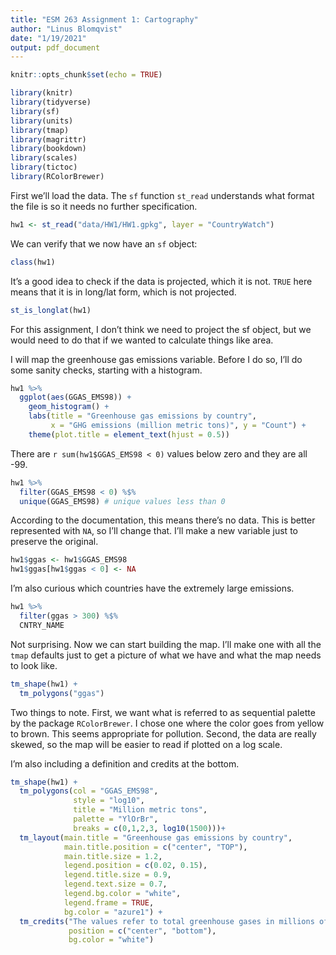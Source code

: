 ```yaml
---
title: "ESM 263 Assignment 1: Cartography"
author: "Linus Blomqvist"
date: "1/19/2021"
output: pdf_document
---
```


```r
knitr::opts_chunk$set(echo = TRUE)
```

```r
library(knitr)
library(tidyverse)
library(sf)
library(units)
library(tmap)
library(magrittr)
library(bookdown)
library(scales)
library(tictoc)
library(RColorBrewer)
```

First we'll load the data. The `sf` function `st_read` understands what format the file is so it needs no further specification.

```r
hw1 <- st_read("data/HW1/HW1.gpkg", layer = "CountryWatch")
```

We can verify that we now have an `sf` object:

```r
class(hw1)
```

It's a good idea to check if the data is projected, which it is not. `TRUE` here means that it is in long/lat form, which is not projected.

```r
st_is_longlat(hw1)
```

For this assignment, I don't think we need to project the sf object, but we would need to do that if we wanted to calculate things like area.

I will map the greenhouse gas emissions variable. Before I do so, I'll do some sanity checks, starting with a histogram.

```r
hw1 %>%
  ggplot(aes(GGAS_EMS98)) +
    geom_histogram() +
    labs(title = "Greenhouse gas emissions by country",
         x = "GHG emissions (million metric tons)", y = "Count") +
    theme(plot.title = element_text(hjust = 0.5))
```

There are `r sum(hw1$GGAS_EMS98 < 0)` values below zero and they are all -99.

```r
hw1 %>%
  filter(GGAS_EMS98 < 0) %$%
  unique(GGAS_EMS98) # unique values less than 0
```

According to the documentation, this means there's no data. This is better represented with `NA`, so I'll change that. I'll make a new variable just to preserve the original.

```r
hw1$ggas <- hw1$GGAS_EMS98
hw1$ggas[hw1$ggas < 0] <- NA
```

I'm also curious which countries have the extremely large emissions.

```r
hw1 %>%
  filter(ggas > 300) %$%
  CNTRY_NAME
```

Not surprising. Now we can start building the map. I'll make one with all the `tmap` defaults just to get a picture of what we have and what the map needs to look like.

```r
tm_shape(hw1) +
  tm_polygons("ggas")
```

Two things to note. First, we want what is referred to as sequential palette by the package `RColorBrewer`. I chose one where the color goes from yellow to brown. This seems appropriate for pollution. Second, the data are really skewed, so the map will be easier to read if plotted on a log scale.

I'm also including a definition and credits at the bottom.

```r
tm_shape(hw1) +
  tm_polygons(col = "GGAS_EMS98",
              style = "log10",
              title = "Million metric tons",
              palette = "YlOrBr",
              breaks = c(0,1,2,3, log10(1500)))+
  tm_layout(main.title = "Greenhouse gas emissions by country",
            main.title.position = c("center", "TOP"),
            main.title.size = 1.2,
            legend.position = c(0.02, 0.15),
            legend.title.size = 0.9,
            legend.text.size = 0.7,
            legend.bg.color = "white",
            legend.frame = TRUE,
            bg.color = "azure1") +
  tm_credits("The values refer to total greenhouse gases in millions of metric tons released into the atmosphere from coal, natural gas, and petroleum energy use. \n Source: Energy Information Administration, U.S. Department of Energy, 1998 estimate. (Source: CountryWatch.com)",
             position = c("center", "bottom"),
             bg.color = "white")
```

